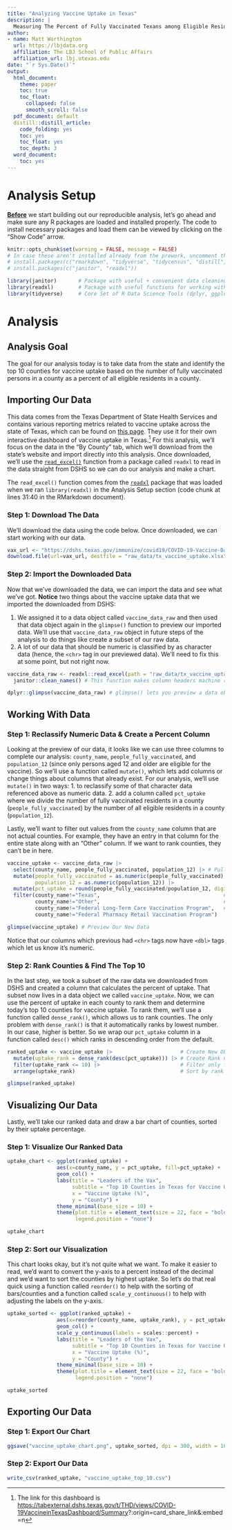 ```yaml
---
title: "Analyzing Vaccine Uptake in Texas"
description: |
  Measuring The Percent of Fully Vaccinated Texans among Eligible Residents in Texas Counties.
author:
- name: Matt Worthington
  url: https://lbjdata.org
  affiliation: The LBJ School of Public Affairs
  affiliation_url: lbj.utexas.edu
date: "`r Sys.Date()`"
output:
  html_document: 
    theme: paper
    toc: true
    toc_float:
      collapsed: false
      smooth_scroll: false
  pdf_document: default
  distill::distill_article:
    code_folding: yes
    toc: yes
    toc_float: yes
    toc_depth: 3
  word_document:
    toc: yes
---
```


# Analysis Setup

[**Before**]{.ul} we start building out our reproducible analysis, let's go ahead and make sure any R packages are loaded and installed properly. The code to install necessary packages and load them can be viewed by clicking on the "Show Code" arrow.

```r
knitr::opts_chunk$set(warning = FALSE, message = FALSE)
# In case these aren't installed already from the prework, uncomment the next three lines and run them.
# install.packages(c("rmarkdown", "tidyverse", "tidycensus", "distill", "devtools"))
# install.packages(c("janitor", "readxl"))

library(janitor)       # Package with useful + convenient data cleaning functions
library(readxl)        # Package with useful functions for working with Excel Files
library(tidyverse)     # Core Set of R Data Science Tools (dplyr, ggplot2, tidyr, readr, etc.)

```

# Analysis

## Analysis Goal

The goal for our analysis today is to take data from the state and identify the top 10 counties for vaccine uptake based on the number of fully vaccinated persons in a county as a percent of all eligible residents in a county.

## Importing Our Data

This data comes from the Texas Department of State Health Services and contains various reporting metrics related to vaccine uptake across the state of Texas, which can be found on [this page](https://dshs.texas.gov/coronavirus/additionaldata/). They use it for their own interactive dashboard of vaccine uptake in Texas.[^1] For this analysis, we'll focus on the data in the "By County" tab, which we'll download from the state's website and import directly into this analysis. Once downloaded, we'll use the [`read_excel()`](https://readxl.tidyverse.org/reference/read_excel.html) function from a package called `readxl` to read in the data straight from DSHS so we can do our analysis and make a chart.

[^1]: The link for this dashboard is <https://tabexternal.dshs.texas.gov/t/THD/views/COVID-19VaccineinTexasDashboard/Summary>?:origin=card_share_link&:embed=n

<aside>

The `read_excel()` function comes from the [`readxl`](https://readxl.tidyverse.org) package that was loaded when we ran `library(readxl)` in the Analysis Setup section (code chunk at lines 31:40 in the RMarkdown document).

</aside>

### Step 1: Download The Data

We'll download the data using the code below. Once downloaded, we can start working with our data.

```r

vax_url <- "https://dshs.texas.gov/immunize/covid19/COVID-19-Vaccine-Data-by-County.xls" 
download.file(url=vax_url, destfile = "raw_data/tx_vaccine_uptake.xlsx", mode = "wb")
```

### Step 2: Import the Downloaded Data

Now that we've downloaded the data, we can import the data and see what we've got. **Notice** two things about the vaccine uptake data that we imported the downloaded from DSHS:

1.  We assigned it to a data object called `vaccine_data_raw` and then used that data object again in the `glimpse()` function to preview our imported data. We'll use that `vaccine_data_raw` object in future steps of the analysis to do things like create a subset of our raw data.
2.  A lot of our data that should be numeric is classified by as character data (hence, the `<chr>` tag in our previewed data). We'll need to fix this at some point, but not right now.

```r

vaccine_data_raw <- readxl::read_excel(path = "raw_data/tx_vaccine_uptake.xlsx", sheet = "By County") |> 
  janitor::clean_names() # This function makes column headers machine readable

dplyr::glimpse(vaccine_data_raw) # glimpse() lets you preview a data object

```

## Working With Data

### Step 1: Reclassify Numeric Data & Create a Percent Column

Looking at the preview of our data, it looks like we can use three columns to complete our analysis: `county_name`, `people_fully_vaccinated`, and `population_12` (since only persons aged 12 and older are eligible for the vaccine). So we'll use a function called `mutate()`, which lets add columns or change things about columns that already exist. For our analysis, we'll use `mutate()` in two ways: 1. to reclassify some of that character data referenced above as numeric data. 2. add a column called `pct_uptake` where we divide the number of fully vaccinated residents in a county (`people_fully_vaccinated`) by the number of all eligible residents in a county (`population_12`).

Lastly, we'll want to filter out values from the `county_name` column that are not actual counties. For example, they have an entry in that column for the entire state along with an "Other" column. If we want to rank counties, they can't be in here.

```r

vaccine_uptake <- vaccine_data_raw |> 
  select(county_name, people_fully_vaccinated, population_12) |> # Pull the three columns we need
  mutate(people_fully_vaccinated = as.numeric(people_fully_vaccinated), # Reclassify Character Data As Numeric 
         population_12 = as.numeric(population_12)) |>
  mutate(pct_uptake = round(people_fully_vaccinated/population_12, digits = 4)) |>  # Create PCT Column
  filter(county_name!="Texas",                                        # Filter out 'Texas' value
         county_name!="Other",                                        # Filter our 'Other' value
         county_name!="Federal Long-Term Care Vaccination Program",   # Filter our Federal Programs
         county_name!="Federal Pharmacy Retail Vaccination Program")

glimpse(vaccine_uptake) # Preview Our New Data

```

Notice that our columns which previous had `<chr>` tags now have `<dbl>` tags which let us know it's numeric.

### Step 2: Rank Counties & Find The Top 10

In the last step, we took a subset of the raw data we downloaded from DSHS and created a column that calculates the percent of uptake. That subset now lives in a data object we called `vaccine_uptake`. Now, we can use the percent of uptake in each county to rank them and determine today's top 10 counties for vaccine uptake. To rank them, we'll use a function called `dense_rank()`, which allows us to rank counties. The only problem with `dense_rank()` is that it automatically ranks by lowest number. In our case, higher is better. So we wrap our `pct_uptake` column in a function called `desc()` which ranks in descending order from the default.

```r

ranked_uptake <- vaccine_uptake |>                      # Create New Object
  mutate(uptake_rank = dense_rank(desc(pct_uptake))) |> # Create Rank Column
  filter(uptake_rank <= 10) |>                          # Filter only for Top 10 counties
  arrange(uptake_rank)                                  # Sort by rank

glimpse(ranked_uptake)

```

## Visualizing Our Data

Lastly, we'll take our ranked data and draw a bar chart of counties, sorted by their uptake percentage.

### Step 1: Visualize Our Ranked Data

```r

uptake_chart <- ggplot(ranked_uptake) +
                aes(x=county_name, y = pct_uptake, fill=pct_uptake) +
                geom_col() +
                labs(title = "Leaders of the Vax",
                     subtitle = "Top 10 Counties in Texas for Vaccine Uptake",
                     x = "Vaccine Uptake (%)",
                     y = "County") +
                theme_minimal(base_size = 10) +
                theme(plot.title = element_text(size = 22, face = "bold"),
                      legend.position = "none")

uptake_chart

```

### Step 2: Sort our Visualization

This chart looks okay, but it's not quite what we want. To make it easier to read, we'd want to convert the y-axis to a percent instead of the decimal and we'd want to sort the counties by highest uptake. So let's do that real quick using a function called `reorder()` to help with the sorting of bars/counties and a function called `scale_y_continuous()` to help with adjusting the labels on the y-axis.

```r

uptake_sorted <- ggplot(ranked_uptake) +
                aes(x=reorder(county_name, uptake_rank), y = pct_uptake, fill=pct_uptake) +
                geom_col() +
                scale_y_continuous(labels = scales::percent) +
                labs(title = "Leaders of the Vax",
                     subtitle = "Top 10 Counties in Texas for Vaccine Uptake",
                     x = "Vaccine Uptake (%)",
                     y = "County") +
                theme_minimal(base_size = 10) +
                theme(plot.title = element_text(size = 22, face = "bold"),
                      legend.position = "none")

uptake_sorted

```

## Exporting Our Data

### Step 1: Export Our Chart

```r
ggsave("vaccine_uptake_chart.png", uptake_sorted, dpi = 300, width = 10, height = 6, bg = "white")
```

### Step 2: Export Our Data

```r
write_csv(ranked_uptake, "vaccine_uptake_top_10.csv")
```

